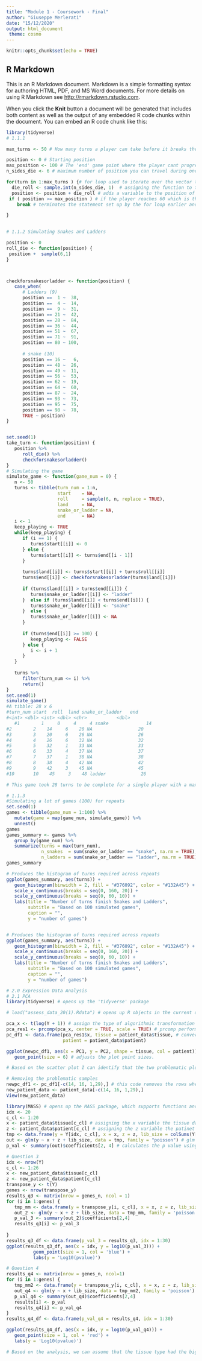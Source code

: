---
title: "Module 1 - Coursework - Final"
author: "Giuseppe Merlerati"
date: "15/12/2020"
output: html_document
 theme: cosmo
---

```{r setup, include=FALSE}
knitr::opts_chunk$set(echo = TRUE)
```

## R Markdown

This is an R Markdown document. Markdown is a simple formatting syntax for authoring HTML, PDF, and MS Word documents. For more details on using R Markdown see <http://rmarkdown.rstudio.com>.

When you click the **Knit** button a document will be generated that includes both content as well as the output of any embedded R code chunks within the document. You can embed an R code chunk like this:

```{r Question 1}
library(tidyverse)
# 1.1.1

max_turns <- 50 # How many turns a player can take before it breaks the loop.

position <- 0 # Starting position
max_position <- 100 # The 'end' game point where the player cant progress any further
n_sides_die <- 6 # maximum number of position you can travel during one turn

for(turn in 1:max_turns ) {# for loop used to iterate over the vector that was created earlier with the max_turns variable.
  die_roll <- sample.int(n_sides_die, 1)  # assigning the function to the die roll variable. sample.int function used for an integer vector of length size with elements from 1:n, in this case 1:6.
  position <- position + die_roll # adds a variable to the position of the player by assigning it the value of the die roll plus the current position of the player.
 if ( position >= max_position ) # if the player reaches 60 which is the max turns, the for loop ends.
    break # terminates the statement set up by the for loop earlier and the loop is terminated

}    
  
```




```{r }
# 1.1.2 Simulating Snakes and Ladders

position <- 0 
roll_die <- function(position) {
 position +  sample(6,1)
}



checkforsnakesorladder <- function(position) {
   case_when(
      # Ladders (9)
      position ==  1 ~  38,
      position ==  4 ~  14,
      position ==  9 ~  31,
      position == 21 ~  42,
      position == 28 ~  84,
      position == 36 ~  44,
      position == 51 ~  67,
      position == 71 ~  91,
      position == 80 ~ 100,
      
      # snake (10)
      position == 16 ~   6,
      position == 48 ~  26,
      position == 49 ~  11,
      position == 56 ~  53,
      position == 62 ~  19,
      position == 64 ~  60,
      position == 87 ~  24,
      position == 93 ~  73,
      position == 95 ~  75,
      position == 98 ~  78,
      TRUE ~ position)
}


set.seed(1)
take_turn <- function(position) {
   position %>%
      roll_die() %>% 
      checkforsnakesorladder()
}
# Simulating the game
simulate_game <- function(game_num = 0) {
   n <- 50
   turns <- tibble(turn_num = 1:n,
                   start    = NA,
                   roll     = sample(6, n, replace = TRUE),
                   land     = NA,
                   snake_or_ladder = NA,
                   end      = NA)
   i <- 1
   keep_playing <- TRUE
   while(keep_playing) {
      if (i == 1) {
         turns$start[[i]] <- 0
      } else {
         turns$start[[i]] <- turns$end[[i - 1]]
      }
      
      turns$land[[i]] <- turns$start[[i]] + turns$roll[[i]]
      turns$end[[i]] <- checkforsnakesorladder(turns$land[[i]])
      
      if (turns$land[[i]] > turns$end[[i]]) {
         turns$snake_or_ladder[[i]] <- "ladder"
      }  else if (turns$land[[i]] < turns$end[[i]]) {
         turns$snake_or_ladder[[i]] <- "snake"
      }  else {
         turns$snake_or_ladder[[i]] <- NA
      } 
      
      if (turns$end[[i]] >= 100) {
         keep_playing <- FALSE
      } else {
         i <- i + 1
      }
   }
   
   turns %>%
      filter(turn_num <= i) %>%
      return()
}
set.seed(1)
simulate_game()
#A tibble: 28 x 6
#turn_num start  roll  land snake_or_ladder   end
#<int> <dbl> <int> <dbl> <chr>           <dbl>
   #1        1     0     4     4 snake              14
#2        2    14     6    20 NA                 20
#3        3    20     6    26 NA                 26
#4        4    26     6    32 NA                 32
#5        5    32     1    33 NA                 33
#6        6    33     4    37 NA                 37
#7        7    37     1    38 NA                 38
#8        8    38     4    42 NA                 42
#9        9    42     3    45 NA                 45
#10       10    45     3    48 ladder             26

# This game took 28 turns to be complete for a single player with a max turn of 50
```

```{r }
# 1.1.3
#Simulating a lot of games (100) for repeats
set.seed(1)
games <- tibble(game_num = 1:100) %>% 
   mutate(game = map(game_num, simulate_game)) %>%
   unnest()
games
games_summary <- games %>%
   group_by(game_num) %>%
   summarize(turns = max(turn_num),
             n_snakes  = sum(snake_or_ladder == "snake", na.rm = TRUE),
             n_ladders = sum(snake_or_ladder == "ladder", na.rm = TRUE))
games_summary

# Produces the histogram of turns required across repeats
ggplot(games_summary, aes(turns)) + 
   geom_histogram(binwidth = 2, fill = "#376092", color = "#132A45") + 
   scale_x_continuous(breaks = seq(0, 160, 20)) + 
   scale_y_continuous(breaks = seq(0, 60, 10)) + 
   labs(title = "Number of turns finish Snakes and Ladders",
        subtitle = "Based on 100 simulated games",
        caption = "",
        y = "number of games")



```
```{r }
# Produces the histogram of turns required across repeats
ggplot(games_summary, aes(turns)) + 
   geom_histogram(binwidth = 2, fill = "#376092", color = "#132A45") + 
   scale_x_continuous(breaks = seq(0, 160, 20)) + 
   scale_y_continuous(breaks = seq(0, 60, 10)) + 
   labs(title = "Number of turns finish Snakes and Ladders",
        subtitle = "Based on 100 simulated games",
        caption = "",
        y = "number of games")

```
```{r }

# 2.0 Expression Data Analysis
# 2.1 PCA
library(tidyverse) # opens up the 'tidyverse' package

# load("assess_data_20(1).Rdata") # opens up R objects in the current directory in this case 'asses_data20'

pca_x <- t(log(Y + 1)) # assign the type of algorithmic transformation the data would go through in the PCA
pca_res1 <- prcomp(pca_x, center = TRUE, scale = TRUE) # prcomp performs the actual PCA function on the data. Center = TRUE; the variable means(means that were substracted) and Scale = TRUE; the varaibe standard deviations (the scaling applied to each variable)
pc_df1 <- data.frame(pca_res1$x, tissue = patient_data$tissue, # converts the PCA data into a data.frame so its organized in a matrix like structure ready to be plotted.
                     patient = patient_data$patient)

ggplot(newpc_df1, aes(x = PC1, y = PC2, shape = tissue, col = patient)) + # ggplot function plots the pca data and aes function is the aesthetics customisation, will let you decide what is plotted on the x,y axis.
   geom_point(size = 6) # adjusts the plot point sizes.

# Based on the scatter plot I can identify that the two problematic plots are Patient 14 - tumor and Patient 1 - normal. These samples can be considered problematic because they are clearly outliers based on the image since they are not anywhere near any of their respective clusters.

# Removing the problematic samples
newpc_df1 <- pc_df1[-c(14, 16, 1,29),] # this code removes the rows where the outliers are on the dataframe.Then replotted the PCA with the new dataframe
new_patient_data <- patient_data[-c(14, 16, 1,29),]
View(new_patient_data)

```
```{r }


library(MASS) # opens up the MASS package, which supports functions and Datasets for Venables and Ripley's MASS
idx <- 20 
c_cl <- 1:20
x <- patient_data$tissue[c_cl] # assigning the x variable the tissue data of the patients specifically in order to plot it later.
z <- patient_data$patient[c_cl] # assigning the z variable the patinet data (probably the ID).
tmp <- data.frame(y = Y[idx, c_cl], x = x, z = z, lib_size = colSums(Y[, c_cl])) #Creating a dataframe which is ready to be fitted into the model
out <- glm(y ~ x + z + lib_size, data = tmp, family = "poisson") # glm function used to fit generalized linear models, in this case we are using poisson regression 
p_val <- summary(out)$coefficients[2, 4] # calculates the p value using the coefficient values of the data that was fitted into the poisson regression earlier

# Question 3
idx <- nrow(Y)
c_cl <- 1:26
x <- new_patient_data$tissue[c_cl]
z <- new_patient_data$patient[c_cl]
transpose_y <- t(Y)
genes <- nrow(transpose_y)
results_q3 <- matrix(nrow = genes_n, ncol = 1)
for (i in 1:genes) {
   tmp_mm <- data.frame(y = transpose_y[i, c_cl], x = x, z = z, lib_size = colSums((transpose_y[, c_cl])))
   out_2 <- glm(y ~ x + z + lib_size, data = tmp_mm, family = 'poisson')
   p_val_3 <- summary(out_2)$coefficients[2,4]
   results_q3[i] <- p_val_3
   
}
results_q3_df <- data.frame(p_val_3 = results_q3, idx = 1:30)
ggplot(results_q3_df, aes(x = idx, y = log10(p_val_3))) +
          geom_point(size = 1, col = 'blue') +
          labs(y = 'Log10(pvalue)')

# Question 4 
results_q4 <- matrix(nrow = genes_n, ncol=1)
for (i in 1:genes) {
   tmp_mm2 <- data.frame(y = transpose_y[i, c_cl], x = x, z = z, lib_size = colSums(transpose_y[, c_cl]))
   out_q4 <- glm(y ~ x + lib_size, data = tmp_mm2, family = 'poisson')
   p_val_q4 <- summary(out_q4)$coefficients[2,4]
   results[i] <- p_val
   results_q4[i] <- p_val_q4
}
results_q4_df <- data.frame(p_val_q4 = results_q4, idx = 1:30)

ggplot(results_q4_df, aes(x = idx, y = log10(p_val_q4))) +
   geom_point(size = 1, col = 'red') +
   labs(y = 'Log10(pvalue)')

# Based on the analysis, we can assume that the tissue type had the biggest effect as a coveriates on the p-values generated
```
